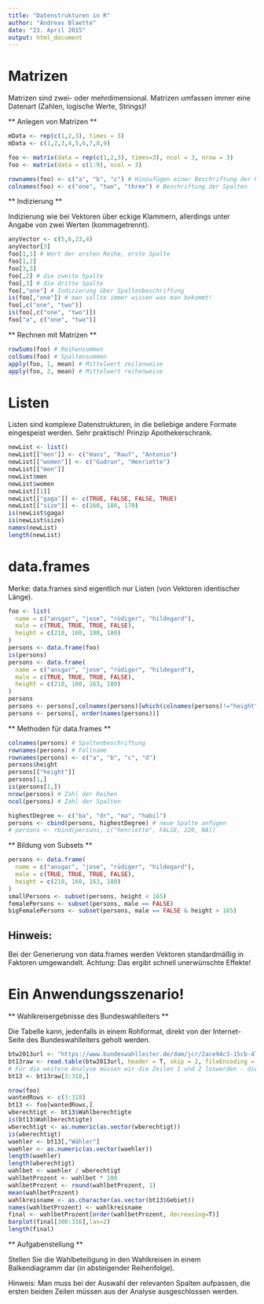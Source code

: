```yaml
---
title: "Datenstrukturen in R"
author: "Andreas Blaette"
date: "23. April 2015"
output: html_document
---
```




Matrizen
========
  
Matrizen sind zwei- oder mehrdimensional. Matrizen umfassen immer eine Datenart (Zahlen, logische Werte, Strings)!
  
** Anlegen von Matrizen **
  
```r
mData <- rep(c(1,2,3), times = 3)
mData <- c(1,2,3,4,5,6,7,8,9)

foo <- matrix(data = rep(c(1,2,3), times=3), ncol = 3, nrow = 3)
foo <- matrix(data = c(1:9), ncol = 3)

rownames(foo) <- c("a", "b", "c") # Hinzufügen einer Beschriftung der Reihen
colnames(foo) <- c("one", "two", "three") # Beschriftung der Spalten
```


** Indizierung **
  
Indizierung wie bei Vektoren über eckige Klammern, allerdings unter Angabe von zwei Werten (kommagetrennt).

```r
anyVector <- c(5,6,23,4)
anyVector[3]
foo[1,1] # Wert der ersten Reihe, erste Spalte
foo[1,2]
foo[3,3]
foo[,2] # die zweite Spalte
foo[,3] # die dritte Spalte
foo[,"one"] # Indizierung über Spaltenbeschriftung
is(foo[,"one"]) # man sollte immer wissen was man bekommt!
foo[,c("one", "two")]
is(foo[,c("one", "two")])
foo["a", c("one", "two")]
```


** Rechnen mit Matrizen **
  
```r
rowSums(foo) # Reihensummen
colSums(foo) # Spaltensummen
apply(foo, 1, mean) # Mittelwert zeilenweise
apply(foo, 2, mean) # Mittelwert reihenweise
```


Listen
======
  
Listen sind komplexe Datenstrukturen, in die beliebige andere Formate eingespeist werden. Sehr praktisch! Prinzip Apothekerschrank.

```r
newList <- list()
newList[["men"]] <- c("Hans", "Rauf", "Antonio")
newList[["women"]] <- c("Gudrun", "Henriette")
newList[["men"]]
newList$men
newList$women
newList[[1]]
newList[["gaga"]] <- c(TRUE, FALSE, FALSE, TRUE)
newList[["size"]] <- c(160, 180, 170)
is(newList$gaga)
is(newList$size)
names(newList)
length(newList)
```


data.frames
===========
  
Merke: data.frames sind eigentlich nur Listen (von Vektoren identischer Länge).

```r
foo <- list(
  name = c("ansgar", "jose", "rüdiger", "hildegard"),
  male = c(TRUE, TRUE, TRUE, FALSE),
  height = c(210, 160, 180, 180)
)
persons <- data.frame(foo)
is(persons)
persons <- data.frame(
  name = c("ansgar", "jose", "rüdiger", "hildegard"),
  male = c(TRUE, TRUE, TRUE, FALSE),
  height = c(210, 160, 163, 180)
)
persons
persons <- persons[,colnames(persons)[which(colnames(persons)!="height")]]
persons <- persons[, order(names(persons))]
```


** Methoden für data.frames **
  
```r
colnames(persons) # Spaltenbeschriftung
rownames(persons) # Fallname
rownames(persons) <- c("a", "b", "c", "d")
persons$height
persons[["height"]]
persons[1,]
is(persons[1,])
nrow(persons) # Zahl der Reihen
ncol(persons) # Zahl der Spalten

highestDegree <- c("ba", "dr", "ma", "habil")
persons <- cbind(persons, highestDegree) # neue Spalte anfügen
# persons <- rbind(persons, c("henriette", FALSE, 220, NA))
```


** Bildung von Subsets **
  
```r
persons <- data.frame(
  name = c("ansgar", "jose", "rüdiger", "hildegard"),
  male = c(TRUE, TRUE, TRUE, FALSE),
  height = c(210, 160, 163, 180)
)
smallPersons <- subset(persons, height < 165)
femalePersons <- subset(persons, male == FALSE)
bigFemalePersons <- subset(persons, male == FALSE & height > 165)
```


Hinweis:
--------
Bei der Generierung von data.frames werden Vektoren standardmäßig in Faktoren umgewandelt. Achtung: Das ergibt schnell unerwünschte Effekte!
  
  
Ein Anwendungsszenario!
=======================
  
** Wahlkreisergebnisse des Bundeswahlleiters ** 
  

Die Tabelle kann, jedenfalls in einem Rohformat, direkt von der Internet-Seite des Bundeswahlleiters geholt werden.

```r
btw2013url <- "https://www.bundeswahlleiter.de/dam/jcr/2ace94c3-15cb-476b-aa98-806b97209353/btw13_kerg.csv"
bt13raw <- read.table(btw2013url, header = T, skip = 2, fileEncoding = "ISO-8859-1", sep = ";")
# Für die weitere Analyse müssen wir die Zeilen 1 und 2 loswerden - dies sind nur Spalenbeschriftungen.
bt13 <- bt13raw[3:318,]
```



```r
nrow(foo)
wantedRows <- c(3:318)
bt13 <- foo[wantedRows,]
wberechtigt <- bt13$Wahlberechtigte
is(bt13$Wahlberechtigte)
wberechtigt <- as.numeric(as.vector(wberechtigt))
is(wberechtigt)
waehler <- bt13[,"Wähler"]
waehler <- as.numeric(as.vector(waehler))
length(waehler)
length(wberechtigt)
wahlbet <- waehler / wberechtigt
wahlbetProzent <- wahlbet * 100
wahlbetProzent <- round(wahlbetProzent, 1)
mean(wahlbetProzent)
wahlkreisname <- as.character(as.vector(bt13$Gebiet))
names(wahlbetProzent) <- wahlkreisname
final <- wahlbetProzent[order(wahlbetProzent, decreasing=T)]
barplot(final[300:316],las=2)
length(final)
```


** Aufgabenstellung **
  
Stellen Sie die Wahlbeteiligung in den Wahlkreisen in einem Balkendiagramm dar (in absteigender Reihenfolge).

Hinweis: Man muss bei der Auswahl der relevanten Spalten aufpassen, die ersten beiden Zeilen müssen aus der Analyse ausgeschlossen werden.

